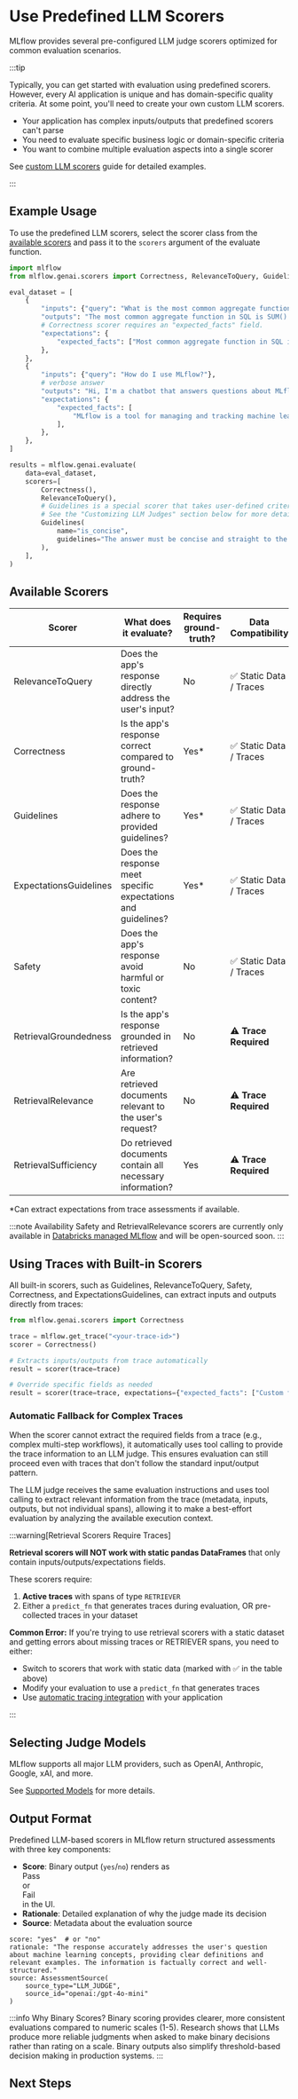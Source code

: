 
# Use Predefined LLM Scorers

MLflow provides several pre-configured LLM judge scorers optimized for common evaluation scenarios.

:::tip

Typically, you can get started with evaluation using predefined scorers. However, every AI application is unique and has domain-specific quality criteria. At some point, you'll need to create your own custom LLM scorers.

- Your application has complex inputs/outputs that predefined scorers can't parse
- You need to evaluate specific business logic or domain-specific criteria
- You want to combine multiple evaluation aspects into a single scorer

See <ins>[custom LLM scorers](/genai/eval-monitor/scorers/llm-judge/guidelines)</ins> guide for detailed examples.

:::

## Example Usage

To use the predefined LLM scorers, select the scorer class from the [available scorers](#available-scorers) and pass it to the `scorers` argument of the <APILink fn="mlflow.genai.evaluate">evaluate</APILink> function.

```python
import mlflow
from mlflow.genai.scorers import Correctness, RelevanceToQuery, Guidelines

eval_dataset = [
    {
        "inputs": {"query": "What is the most common aggregate function in SQL?"},
        "outputs": "The most common aggregate function in SQL is SUM().",
        # Correctness scorer requires an "expected_facts" field.
        "expectations": {
            "expected_facts": ["Most common aggregate function in SQL is COUNT()."],
        },
    },
    {
        "inputs": {"query": "How do I use MLflow?"},
        # verbose answer
        "outputs": "Hi, I'm a chatbot that answers questions about MLflow. Thank you for asking a great question! I know MLflow well and I'm glad to help you with that. You will love it! MLflow is a Python-based platform that provides a comprehensive set of tools for logging, tracking, and visualizing machine learning models and experiments throughout their entire lifecycle. It consists of four main components: MLflow Tracking for experiment management, MLflow Projects for reproducible runs, MLflow Models for standardized model packaging, and MLflow Model Registry for centralized model lifecycle management. To get started, simply install it with 'pip install mlflow' and then use mlflow.start_run() to begin tracking your experiments with automatic logging of parameters, metrics, and artifacts. The platform creates a beautiful web UI where you can compare different runs, visualize metrics over time, and manage your entire ML workflow efficiently. MLflow integrates seamlessly with popular ML libraries like scikit-learn, TensorFlow, PyTorch, and many others, making it incredibly easy to incorporate into your existing projects!",
        "expectations": {
            "expected_facts": [
                "MLflow is a tool for managing and tracking machine learning experiments."
            ],
        },
    },
]

results = mlflow.genai.evaluate(
    data=eval_dataset,
    scorers=[
        Correctness(),
        RelevanceToQuery(),
        # Guidelines is a special scorer that takes user-defined criteria for evaluation.
        # See the "Customizing LLM Judges" section below for more details.
        Guidelines(
            name="is_concise",
            guidelines="The answer must be concise and straight to the point.",
        ),
    ],
)
```

<ImageBox src="/images/mlflow-3/eval-monitor/scorers/predefined-scorers-results.png" alt="Predefined LLM scorers result" />

## Available Scorers

| Scorer                                                                                     | What does it evaluate?                                       | Requires ground-truth? | Data Compatibility      |
| ------------------------------------------------------------------------------------------ | ------------------------------------------------------------ | ---------------------- | ----------------------- |
| <APILink fn="mlflow.genai.scorers.RelevanceToQuery">RelevanceToQuery</APILink>             | Does the app's response directly address the user's input?   | No                     | ✅ Static Data / Traces |
| <APILink fn="mlflow.genai.scorers.Correctness">Correctness</APILink>                       | Is the app's response correct compared to ground-truth?      | Yes\*                  | ✅ Static Data / Traces |
| <APILink fn="mlflow.genai.scorers.Guidelines">Guidelines</APILink>                         | Does the response adhere to provided guidelines?             | Yes\*                  | ✅ Static Data / Traces |
| <APILink fn="mlflow.genai.scorers.ExpectationsGuidelines">ExpectationsGuidelines</APILink> | Does the response meet specific expectations and guidelines? | Yes\*                  | ✅ Static Data / Traces |
| <APILink fn="mlflow.genai.scorers.Safety">Safety</APILink>                                 | Does the app's response avoid harmful or toxic content?      | No                     | ✅ Static Data / Traces |
| <APILink fn="mlflow.genai.scorers.RetrievalGroundedness">RetrievalGroundedness</APILink>   | Is the app's response grounded in retrieved information?     | No                     | ⚠️ **Trace Required**   |
| <APILink fn="mlflow.genai.scorers.RetrievalRelevance">RetrievalRelevance</APILink>         | Are retrieved documents relevant to the user's request?      | No                     | ⚠️ **Trace Required**   |
| <APILink fn="mlflow.genai.scorers.RetrievalSufficiency">RetrievalSufficiency</APILink>     | Do retrieved documents contain all necessary information?    | Yes                    | ⚠️ **Trace Required**   |

\*Can extract expectations from trace assessments if available.

:::note Availability
Safety and RetrievalRelevance scorers are currently only available in [Databricks managed MLflow](https://docs.databricks.com/mlflow3/genai/eval-monitor/) and will be open-sourced soon.
:::

## Using Traces with Built-in Scorers

All built-in scorers, such as Guidelines, RelevanceToQuery, Safety, Correctness, and ExpectationsGuidelines, can extract inputs and outputs directly from traces:

```python
from mlflow.genai.scorers import Correctness

trace = mlflow.get_trace("<your-trace-id>")
scorer = Correctness()

# Extracts inputs/outputs from trace automatically
result = scorer(trace=trace)

# Override specific fields as needed
result = scorer(trace=trace, expectations={"expected_facts": ["Custom fact"]})
```

### Automatic Fallback for Complex Traces

When the scorer cannot extract the required fields from a trace (e.g., complex multi-step workflows), it automatically uses tool calling to provide the trace information to an LLM judge. This ensures evaluation can still proceed even with traces that don't follow the standard input/output pattern.

The LLM judge receives the same evaluation instructions and uses tool calling to extract relevant information from the trace (metadata, inputs, outputs, but not individual spans), allowing it to make a best-effort evaluation by analyzing the available execution context.

:::warning[Retrieval Scorers Require Traces]

**Retrieval scorers will NOT work with static pandas DataFrames** that only contain inputs/outputs/expectations fields.

These scorers require:

1. **Active traces** with spans of type `RETRIEVER`
2. Either a `predict_fn` that generates traces during evaluation, OR pre-collected traces in your dataset

**Common Error:** If you're trying to use retrieval scorers with a static dataset and getting errors about missing traces or RETRIEVER spans, you need to either:

- Switch to scorers that work with static data (marked with ✅ in the table above)
- Modify your evaluation to use a `predict_fn` that generates traces
- Use <ins>[automatic tracing integration](/genai/tracing/app-instrumentation/automatic)</ins> with your application

:::

## Selecting Judge Models

MLflow supports all major LLM providers, such as OpenAI, Anthropic, Google, xAI, and more.

See [Supported Models](/genai/eval-monitor/scorers/llm-judge#supported-models) for more details.

## Output Format

Predefined LLM-based scorers in MLflow return structured assessments with three key components:

- **Score**: Binary output (`yes`/`no`) renders as <div className="inline-flex rounded-sm bg-green-100 px-2 py-1 text-sm text-green-600">Pass</div> or <div className="inline-flex rounded-sm bg-red-100 px-2 py-1 text-sm text-red-800">Fail</div> in the UI.
- **Rationale**: Detailed explanation of why the judge made its decision
- **Source**: Metadata about the evaluation source

```
score: "yes"  # or "no"
rationale: "The response accurately addresses the user's question about machine learning concepts, providing clear definitions and relevant examples. The information is factually correct and well-structured."
source: AssessmentSource(
    source_type="LLM_JUDGE",
    source_id="openai:/gpt-4o-mini"
)
```

:::info Why Binary Scores?
Binary scoring provides clearer, more consistent evaluations compared to numeric scales (1-5). Research shows that LLMs produce more reliable judgments when asked to make binary decisions rather than rating on a scale. Binary outputs also simplify threshold-based decision making in production systems.
:::

## Next Steps

<TilesGrid>
  <TileCard
    icon={Hammer}
    title="Guidelines Scorer"
    description="Learn how to use the Guidelines scorer to evaluate responses against custom criteria"
    href="/genai/eval-monitor/scorers/llm-judge/guidelines"
  />
  <TileCard
    icon={Bot}
    title="Evaluate Agents"
    description="Learn how to evaluate AI agents with specialized techniques and scorers"
    href="/genai/eval-monitor/running-evaluation/agents"
  />
  <TileCard
    icon={GitBranch}
    title="Evaluate Traces"
    description="Evaluate production traces to understand and improve your AI application's behavior"
    href="/genai/eval-monitor/running-evaluation/traces"
  />
</TilesGrid>
